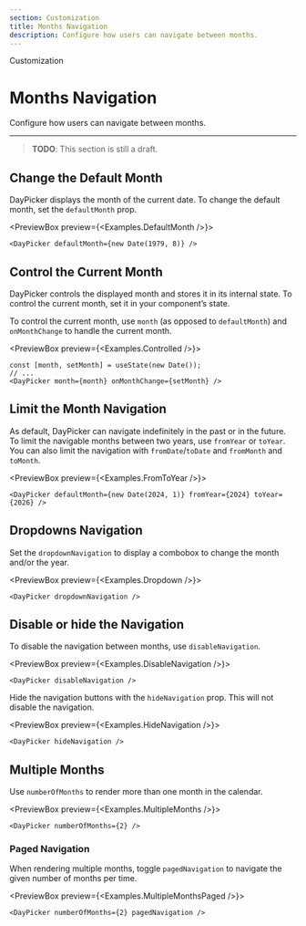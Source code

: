 ```yaml
---
section: Customization
title: Months Navigation
description: Configure how users can navigate between months.
---
```


<SectionTitle>Customization</SectionTitle>

# Months Navigation

<Description>Configure how users can navigate between months.</Description>

---

> **TODO**: This section is still a draft.

## Change the Default Month

DayPicker displays the month of the current date. To change the default month, set the `defaultMonth` prop.

<PreviewBox preview={<Examples.DefaultMonth />}>
  ```tsx
  <DayPicker defaultMonth={new Date(1979, 8)} />
  ```
</PreviewBox>

## Control the Current Month

DayPicker controls the displayed month and stores it in its internal state. To control the current month, set it in your component’s state.

To control the current month, use `month` (as opposed to `defaultMonth`) and `onMonthChange` to handle the current month.

<PreviewBox preview={<Examples.Controlled />}>
  
  ```tsx
  const [month, setMonth] = useState(new Date());
  // ...
  <DayPicker month={month} onMonthChange={setMonth} />
  ```

</PreviewBox>

## Limit the Month Navigation

As default, DayPicker can navigate indefinitely in the past or in the future. To limit the navigable months between two years, use `fromYear` or `toYear`. You can also limit the navigation with `fromDate`/`toDate` and `fromMonth` and `toMonth`.

<PreviewBox preview={<Examples.FromToYear />}>
  ```tsx
  <DayPicker defaultMonth={new Date(2024, 1)} fromYear={2024} toYear={2026} />
  ```
</PreviewBox>

## Dropdowns Navigation

Set the `dropdownNavigation` to display a combobox to change the month and/or the year.

<PreviewBox preview={<Examples.Dropdown />}>
  ```tsx
  <DayPicker dropdownNavigation />
  ```
</PreviewBox>

## Disable or hide the Navigation

To disable the navigation between months, use `disableNavigation`.

<PreviewBox preview={<Examples.DisableNavigation />}>
  ```tsx
  <DayPicker disableNavigation />
  ```
</PreviewBox>

Hide the navigation buttons with the `hideNavigation` prop. This will not disable the navigation.

<PreviewBox preview={<Examples.HideNavigation />}>
  ```tsx
  <DayPicker hideNavigation />
  ```
</PreviewBox>

## Multiple Months

Use `numberOfMonths` to render more than one month in the calendar.

<PreviewBox preview={<Examples.MultipleMonths />}>
  ```tsx
  <DayPicker numberOfMonths={2} />
  ```
</PreviewBox>

### Paged Navigation

When rendering multiple months, toggle `pagedNavigation` to navigate the given number of months per time.

<PreviewBox preview={<Examples.MultipleMonthsPaged />}>
  ```tsx
  <DayPicker numberOfMonths={2} pagedNavigation />
  ```
</PreviewBox>
